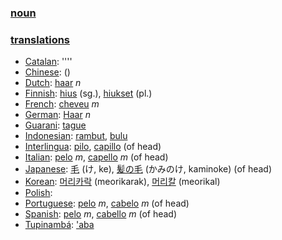 === [[noun]] ===

=== [[translation]]s ===

*[[Catalan]]: [[]] ''''
*[[Chinese]]: [[]] ()
*[[Dutch]]: [[haar]] ''n''
*[[Finnish]]: [[hius]] (sg.), [[hiukset]] (pl.)
*[[French]]: [[cheveu]] ''m''
*[[German]]: [[Haar]] ''n''
*[[Guarani]]: [[tague]]
*[[Indonesian]]: [[rambut]], [[bulu]]
*[[Interlingua]]: [[pilo]], [[capillo]] (of head)
*[[Italian]]: [[pelo]] ''m'', [[capello]] ''m'' (of head)
*[[Japanese]]: [[毛]] (け, ke), [[髪の毛]] (かみのけ, kaminoke) (of head)
*[[Korean]]: [[머리카락]] (meorikarak), [[머리칼]] (meorikal)
*[[Polish]]: [[]]
*[[Portuguese]]: [[pelo]] ''m'', [[cabelo]] ''m'' (of head)
*[[Spanish]]: [[pelo]] ''m'', [[cabello]] ''m'' (of head)
*[[Tupinambá]]: [['aba]]